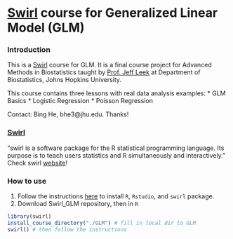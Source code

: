 [Swirl](http://swirlstats.com/) course for Generalized Linear Model (GLM)
==============================================
### Introduction
This is a [Swirl](http://swirlstats.com/) course for GLM. It is a final course project for Advanced Methods in Biostatistics taught by [Prof. Jeff Leek](http://www.biostat.jhsph.edu/~jleek/) at Department of Biostatistics, Johns Hopkins University.

This course contains three lessons with real data analysis examples:
* GLM Basics
* Logistic Regression
* Poisson Regression

Contact: Bing He, bhe3@jhu.edu. Thanks!

### [Swirl](http://swirlstats.com/)

"swirl is a software package for the R statistical programming language. Its purpose is to teach users statistics and R simultaneously and interactively." Check swirl [website](http://swirlstats.com/)!

### How to use
1. Follow the instructions [here](http://swirlstats.com/students.html) to install `R`, `Rstudio`, and `swirl` package.
2. Download Swirl_GLM repository, then in `R`

```r
library(swirl)
install_course_directory("./GLM") # fill in local dir to GLM
swirl() # then follow the instructions
```